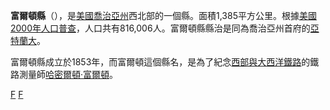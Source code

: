 {{Otheruses|富爾頓縣|subject=美國喬治亞州的一個縣|other=同名的縣}}
{{unreferenced|time=2018-05-02T04:51:17+00:00}}
{{noteTA
|T=zh-hk:富爾頓縣 (佐治亞州);zh-tw:富爾頓縣 (喬治亞州);zh-cn:富尔顿县 (佐治亚州);
|1=zh-hk:佐治亞州;zh-tw:喬治亞州;zh-cn:佐治亚州;
}}
<!--[[File:Map_of_Georgia_highlighting_Fulton_County.svg|200px]]-->
{{Infobox U.S. County
| county = 富爾頓縣
| state = 喬治亞州
| en county = Fulton County
| en state = Georgia
| seal = 
| seallink = 
| map = Fulton County Georgia.png
| map size = 225
| founded = 1853年
| seat = Atlanta
| largest city = Atlanta
| area mi = 535
| area km = 1,385
| area land mi = 529
| area land km = 1,369
| area water mi = 6
| area water km = 16
| area percentage = 1.11% 
| census estimate yr = 2006
| pop = 960,009
| density mi = 1,544
| density km = 596
| time zone = 北美东部时区
| UTC offset = -5
| DST offset = -4
| web = www.fultoncountyga.gov 
}}
'''富爾頓縣'''（{{lang-en|Fulton County}}），是[[美國|美國]][[喬治亞州|喬治亞州]]西北部的一個縣。面積1,385平方公里。根據[[美國2000年人口普查|美國2000年人口普查]]，人口共有816,006人。富爾頓縣縣治是同為喬治亞州首府的[[亞特蘭大|亞特蘭大]]。

富爾頓縣成立於1853年，而富爾頓這個縣名，是為了紀念[[西部與大西洋鐵路|西部與大西洋鐵路]]的鐵路測量師[[哈密爾頓·富爾頓|哈密爾頓·富爾頓]]。

{{富爾頓縣 (喬治亞州)}}
{{佐治亚州}}
{{Georgia state-stub}}

[[Category:佐治亚州行政区划|F]]
[[Category:亚特兰大|F]]